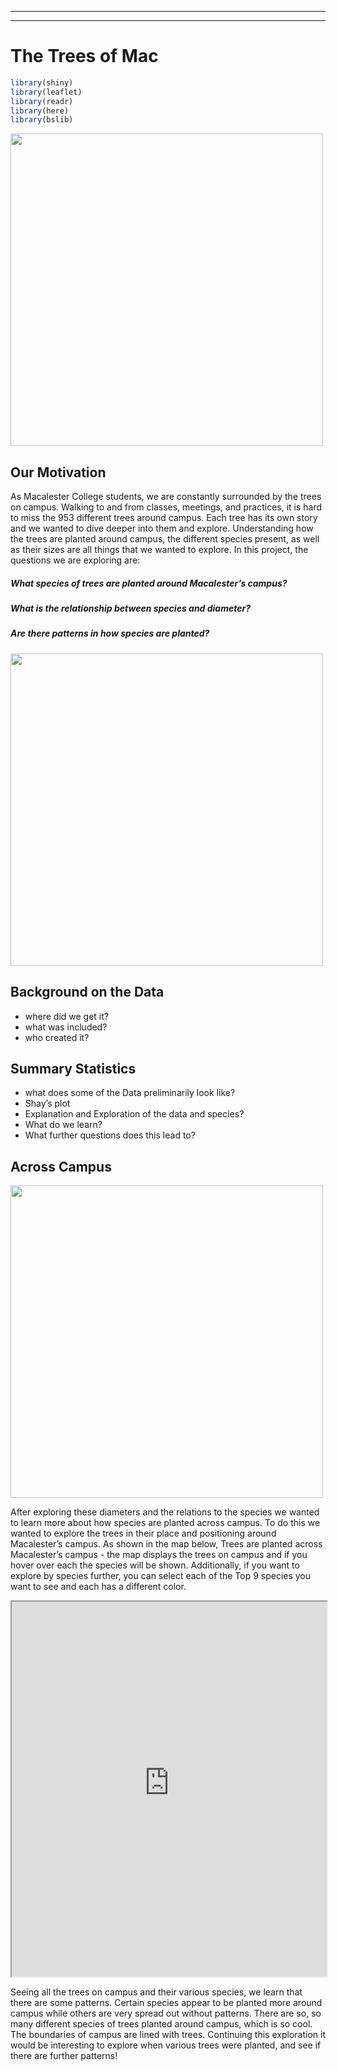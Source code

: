 ------------------------------------------------------------------------

------------------------------------------------------------------------

# The Trees of Mac {.unnumbered}

```r
library(shiny)
library(leaflet)
library(readr)
library(here)
library(bslib)
```

<img src="Picture1.jpeg" height="500px"/>

## Our Motivation

As Macalester College students, we are constantly surrounded by the trees on campus.
Walking to and from classes, meetings, and practices, it is hard to miss the 953 different trees around campus.
Each tree has its own story and we wanted to dive deeper into them and explore.
Understanding how the trees are planted around campus, the different species present, as well as their sizes are all things that we wanted to explore.
In this project, the questions we are exploring are:

##### ***What species of trees are planted around Macalester's campus?***

##### ***What is the relationship between species and diameter?*** 

##### ***Are there patterns in how species are planted?***

<img src="Picture2.jpeg" height="500px"/>

## Background on the Data

-   where did we get it?
-   what was included?
-   who created it?

## Summary Statistics

-   what does some of the Data preliminarily look like?
-   Shay's plot
-   Explanation and Exploration of the data and species?
-   What do we learn?
-   What further questions does this lead to?

## Across Campus

<img src="Picture3.jpeg" height="500px"/>

After exploring these diameters and the relations to the species we wanted to learn more about how species are planted across campus.
To do this we wanted to explore the trees in their place and positioning around Macalester's campus.
As shown in the map below, Trees are planted across Macalester's campus - the map displays the trees on campus and if you hover over each the species will be shown.
Additionally, if you want to explore by species further, you can select each of the Top 9 species you want to see and each has a different color.

::: center
<iframe src="https://idsmac-aersog--pair.shinyapps.io/trees/" width="100%" height="600px">

</iframe>
:::

Seeing all the trees on campus and their various species, we learn that there are some patterns.
Certain species appear to be planted more around campus while others are very spread out without patterns.
There are so, so many different species of trees planted around campus, which is so cool.
The boundaries of campus are lined with trees.
Continuing this exploration it would be interesting to explore when various trees were planted, and see if there are further patterns!
